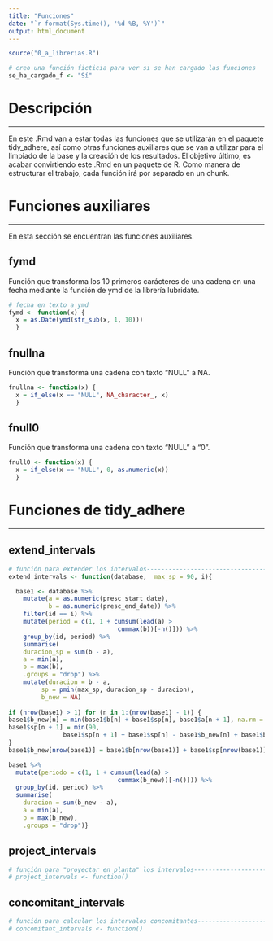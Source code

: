 ```yaml
---
title: "Funciones"
date: "`r format(Sys.time(), '%d %B, %Y')`"
output: html_document
---
```



```r
source("0_a_librerias.R")

# creo una función ficticia para ver si se han cargado las funciones
se_ha_cargado_f <- "Sí"

```

# Descripción

***

En este .Rmd van a estar todas las funciones que se utilizarán en el paquete tidy_adhere, así como otras funciones auxiliares que se van a utilizar para el limpiado de la base y la creación de los resultados. El objetivo último, es acabar convirtiendo este .Rmd en un paquete de R. Como manera de estructurar el trabajo, cada función irá por separado en un chunk.

# Funciones auxiliares

***

En esta sección se encuentran las funciones auxiliares.

## fymd

Función que transforma los 10 primeros carácteres de una cadena en una fecha mediante la función de ymd de la librería lubridate.

```r
# fecha en texto a ymd
fymd <- function(x) {
  x = as.Date(ymd(str_sub(x, 1, 10)))
  }

```

## fnullna

Función que transforma una cadena con texto "NULL" a NA.

```r

fnullna <- function(x) {
  x = if_else(x == "NULL", NA_character_, x)
  }

```

## fnull0

Función que transforma una cadena con texto "NULL" a "0".

```r

fnull0 <- function(x) {
  x = if_else(x == "NULL", 0, as.numeric(x))
  }

```


# Funciones de tidy_adhere

***

## extend_intervals

```r
# función para extender los intervalos-----------------------------------------
extend_intervals <- function(database,  max_sp = 90, i){

  base1 <- database %>%
    mutate(a = as.numeric(presc_start_date),
           b = as.numeric(presc_end_date)) %>% 
    filter(id == i) %>%
    mutate(period = c(1, 1 + cumsum(lead(a) >
                              cummax(b))[-n()])) %>% 
    group_by(id, period) %>% 
    summarise(
    duracion_sp = sum(b - a),
    a = min(a),
    b = max(b),
    .groups = "drop") %>% 
    mutate(duracion = b - a,
         sp = pmin(max_sp, duracion_sp - duracion),
         b_new = NA)
         
if (nrow(base1) > 1) for (n in 1:(nrow(base1) - 1)) {
base1$b_new[n] = min(base1$b[n] + base1$sp[n], base1$a[n + 1], na.rm = TRUE)
base1$sp[n + 1] = min(90, 
               base1$sp[n + 1] + base1$sp[n] - base1$b_new[n] + base1$b[n])
}
base1$b_new[nrow(base1)] = base1$b[nrow(base1)] + base1$sp[nrow(base1)]

base1 %>% 
  mutate(periodo = c(1, 1 + cumsum(lead(a) >
                              cummax(b_new))[-n()])) %>% 
  group_by(id, period) %>% 
  summarise(
    duracion = sum(b_new - a),
    a = min(a),
    b = max(b_new),
    .groups = "drop")} 

```

## project_intervals

```r
# función para "proyectar en planta" los intervalos----------------------------
# project_intervals <- function()

```


## concomitant_intervals

```r
# función para calcular los intervalos concomitantes---------------------------
# concomitant_intervals <- function()

```

